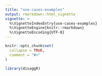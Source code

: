 ```yaml
---
title: "use-cases-examples"
output: rmarkdown::html_vignette
vignette: >
  %\VignetteIndexEntry{use-cases-examples}
  %\VignetteEngine{knitr::rmarkdown}
  %\VignetteEncoding{UTF-8}
---
```


```r
knitr::opts_chunk$set(
  collapse = TRUE,
  comment = "#>"
)
```

```r
library(disaggR)
```



